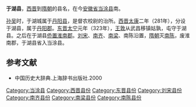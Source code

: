 '''于湖县'''，[[西晋|西晋]]到[[隋朝|隋朝]]的县名，在今[[安徽省|安徽省]][[当涂县|当涂县]]南。

[[孙吴|孙吴]]时，于湖城属于[[丹阳县|丹阳县]]，是督农校尉的治所。[[西晋|西晋]][[太康_(西晋)|太康]]二年（281年），分设于湖县，属于[[丹阳郡|丹阳郡]]。[[东晋|东晋]][[太宁_(东晋)|太宁]]元年（323年），[[王敦|王敦]]从武昌移镇姑孰，屯守于湖县。之后在于湖县[[侨置|侨置]][[淮南郡|淮南郡]]。[[刘宋|刘宋]]、[[南齐|南齐]]、[[南梁|南梁]]、南陈沿置，[[隋朝|隋朝]]灭[[南陈|南陈]]，废淮南郡，于湖县省入当涂县。
==参考文献==
*中国历史大辞典.上海辞书出版社.2000
{{DEFAULTSORT:Y}}
[[Category:当涂县|Category:当涂县]]
[[Category:西晋县份|Category:西晋县份]]
[[Category:东晋县份|Category:东晋县份]]
[[Category:刘宋县份|Category:刘宋县份]]
[[Category:南齐县份|Category:南齐县份]]
[[Category:南梁县份|Category:南梁县份]]
[[Category:南陈县份|Category:南陈县份]]